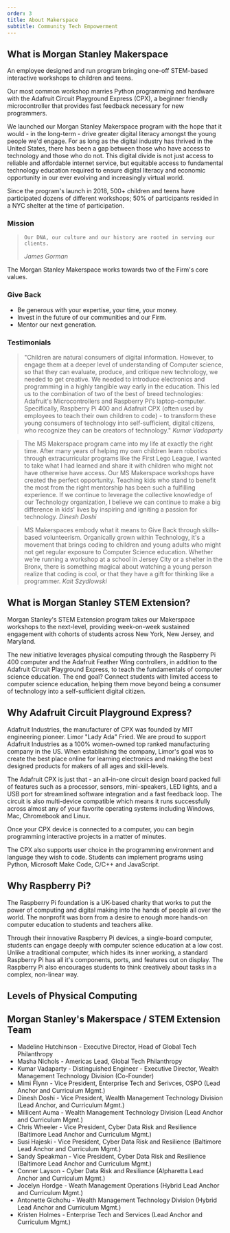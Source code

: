 ```yaml
---
order: 3
title: About Makerspace
subtitle: Community Tech Empowerment
---
```


## What is Morgan Stanley Makerspace

An employee designed and run program bringing one-off STEM-based interactive workshops
to children and teens.

Our most common workshop marries Python programming and hardware
with the Adafruit Circuit Playground Express (CPX), a beginner
friendly microcontroller that provides fast feedback necessary for
new programmers.

We launched our Morgan Stanley Makerspace program with the hope that
it would - in the long-term - drive greater digital literacy amongst
the young people we'd engage. For as long as the digital industry
has thrived in the United States, there has been a gap between those
who have access to technology and those who do not. This digital
divide is not just access to reliable and affordable internet
service, but equitable access to fundamental technology education
required to ensure digital literacy and economic opportunity in our
ever evolving and increasingly virtual world.

Since the program's launch in 2018, 500+ children and teens have
participated dozens of different workshops; 50% of participants
resided in a NYC shelter at the time of participation.

### Mission

<blockquote>

    Our DNA, our culture and our history are rooted in serving our
    clients.

<cite>James Gorman</cite>
</blockquote>

The Morgan Stanley Makerspace works towards two of the Firm's core
values.

### Give Back

- Be generous with your expertise, your time, your money.
- Invest in the future of our communities and our Firm.
- Mentor our next generation.

### Testimonials

<blockquote>
  "Children are natural consumers of digital information. However, to engage
  them at a deeper level of understanding of Computer science, so that they can
  evaluate, produce, and critique new technology, we needed to get creative. We
  needed to introduce electronics and programming in a highly tangible way early
  in the education. This led us to the combination of two of the best of breed
  technologies: Adafruit's Microcontrollers and Raspberry Pi's laptop-computer.
  Specifically, Raspberry Pi 400 and Adafruit CPX (often used by employees to
  teach their own children to code) - to transform these young consumers of
  technology into self-sufficient, digital citizens, who recognize they can be
  creators of technology."
  <cite>Kumar Vadaparty</cite>
</blockquote>
<blockquote>
  The MS Makerspace program came into my life at exactly the right time. After
  many years of helping my own children learn robotics through extracurricular
  programs like the First Lego League, I wanted to take what I had learned and
  share it with children who might not have otherwise have access. Our MS
  Makerspace workshops have created the perfect opportunity. Teaching kids who
  stand to benefit the most from the right mentorship has been such a fulfilling
  experience. If we continue to leverage the collective knowledge of our
  Technology organization, I believe we can continue to make a big difference in
  kids' lives by inspiring and igniting a passion for technology.
  <cite>Dinesh Doshi</cite>
</blockquote>
<blockquote>
  MS Makerspaces embody what it means to Give Back through skills-based
  volunteerism. Organically grown within Technology, it's a movement that brings
  coding to children and young adults who might not get regular exposure to
  Computer Science education. Whether we're running a workshop at a school in
  Jersey City or a shelter in the Bronx, there is something magical about
  watching a young person realize that coding is cool, or that they have a gift
  for thinking like a programmer.
  <cite>Kait Szydlowski</cite>
</blockquote>

## What is Morgan Stanley STEM Extension?

Morgan Stanley's STEM Extension program takes our Makerspace workshops to the next-level,
providing week-on-week sustained engagement with cohorts of students across New York,
New Jersey, and Maryland.

The new initiative leverages physical computing through the
Raspberry Pi 400 computer and the Adafruit Feather Wing controllers,
in addition to the Adafruit Circuit Playground Express, to teach the
fundamentals of computer science education. The end goal? Connect
students with limited access to computer science education, helping
them move beyond being a consumer of technology into a
self-sufficient digital citizen.

## Why Adafruit Circuit Playground Express?

Adafruit Industries, the manufacturer of CPX was founded by MIT
engineering pioneer. Limor "Lady Ada" Fried. We are proud to support
Adafruit Industries as a 100% women-owned top ranked manufacturing
company in the US. When establishing the company, Limor's goal was
to create the best place online for learning electronics and making
the best designed products for makers of all ages and skill-levels.

The Adafruit CPX is just that - an all-in-one circuit design board
packed full of features such as a processor, sensors, mini-speakers,
LED lights, and a USB port for streamlined software integration and
a fast feedback loop. The circuit is also multi-device compatible
which means it runs successfully across almost any of your favorite
operating systems including Windows, Mac, Chromebook and Linux.

Once your CPX device is connected to a computer, you can begin
programming interactive projects in a matter of minutes.

The CPX also supports user choice in the programming environment and
language they wish to code. Students can implement programs using
Python, Microsoft Make Code, C/C++ and JavaScript.

## Why Raspberry Pi?

The Raspberry Pi foundation is a UK-based charity that works to put
the power of computing and digital making into the hands of people
all over the world. The nonprofit was born from a desire to enough
more hands-on computer education to students and teachers alike.

Through their innovative Raspberry Pi devices, a single-board
computer, students can engage deeply with computer science education
at a low cost. Unlike a traditional computer, which hides its inner
working, a standard Raspberry Pi has all it's components, ports, and
features out on display.
The Raspberry Pi also encourages students to think creatively about
tasks in a complex, non-linear way.

## Levels of Physical Computing

<SummaryCard
  name="Level 1 - Intro to Physical Computing"
  mpType="Adafruit CPX"
  language="MakeCode"
/>
<SummaryCard
  name="Level 2 - Intro to Physical Computing"
  computerType="RPI 400 Kit + Monitor Or Windows/Mac"
  language="CircuitPython"
/>
<SummaryCard
  name="Level 3 - Robotics, Bluetooth, WIFI, etc"
  computerType="RPI 400 Kit + Monitor Or Windows/Mac"
  mpType="Adafruit Feather"
  language="CircuitPython"
/>
<SummaryCard
  name="Level 4A - Advanced Physical Computing"
  computerType="RPI 400 Kit + Monitor"
  mpType="CYBERDECK Bonnet for Raspberry Pi 400 + Various I2C Sensors"
  language="CircuitPython"
/>
<SummaryCard
  name="Level 4B - Embedded Computing"
  computerType="RPI 400 Kit + Monitor"
  mpType="Various Adafruit's and other Accessories for RPI or Pi Zero W"
  language="CircuitPython"
/>
<SummaryCard
  name="Level 5 - Edge Computing (Machine Learning)"
  computerType="Raspberry Pi 8GB"
  mpType="Adafruit Braincraft"
  language="CircuitPython"
/>

## Morgan Stanley's Makerspace / STEM Extension Team

<ul className="credits">
  <li>
    Madeline Hutchinson - Executive Director, Head of Global Tech Philanthropy
  </li>
  <li>Masha Nichols - Americas Lead, Global Tech Philanthropy</li>
  <li>
    Kumar Vadaparty - Distinguished Engineer - Executive Director, Wealth
    Management Technology Division (Co-Founder)
  </li>
  <li>
    Mimi Flynn - Vice President, Enterprise Tech and Serivces, OSPO (Lead Anchor
    and Curriculum Mgmt.)
  </li>
  <li>
    Dinesh Doshi - Vice President, Wealth Management Technology Division (Lead
    Anchor, and Curriculum Mgmt.)
  </li>
  <li>
    Millicent Auma - Wealth Management Technology Division (Lead Anchor and
    Curriculum Mgmt.)
  </li>
  <li>
    Chris Wheeler - Vice President, Cyber Data Risk and Resilience (Baltimore
    Lead Anchor and Curriculum Mgmt.)
  </li>
  <li>
    Susi Hajeski - Vice President, Cyber Data Risk and Resilience (Baltimore
    Lead Anchor and Curriculum Mgmt.)
  </li>
  <li>
    Sandy Speakman - Vice President, Cyber Data Risk and Resilience (Baltimore
    Lead Anchor and Curriculum Mgmt.)
  </li>
  <li>
    Conner Layson - Cyber Data Risk and Resiliance (Alpharetta Lead Anchor and
    Curriculum Mgmt.)
  </li>
  <li>
    Jocelyn Hordge - Weath Management Operations (Hybrid Lead Anchor and
    Curriculum Mgmt.)
  </li>
  <li>
    Antonette Gichohu - Wealth Management Technology Division (Hybrid Lead
    Anchor and Curriculum Mgmt.)
  </li>
  <li>
    Kristen Holmes - Enterprise Tech and Services (Lead Anchor and Curriculum
    Mgmt.)
  </li>
</ul>
